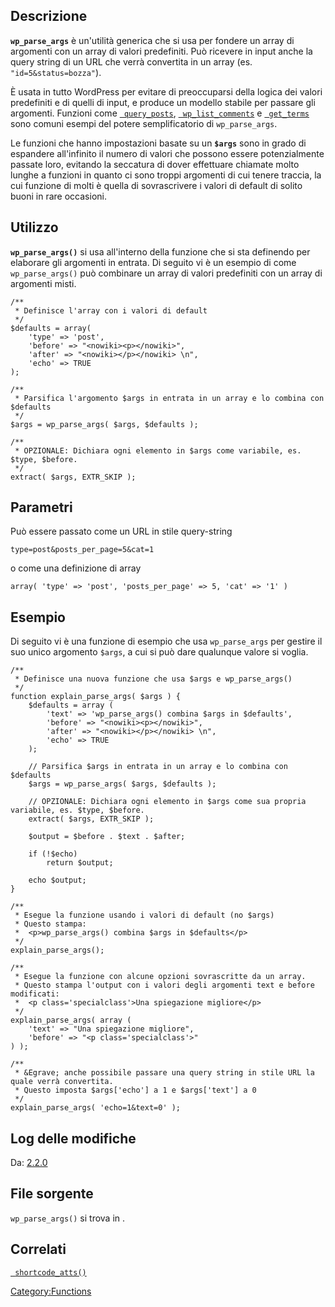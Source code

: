 {{Languages|
{{en|Function Reference/wp_parse_args}}
{{it|Riferimento funzioni/wp_parse_args}}
}}
== Descrizione ==

<tt>'''wp_parse_args'''</tt> è un'utilità generica che si usa per fondere un array di argomenti con un array di valori predefiniti. Può ricevere in input anche la query string di un URL che verrà convertita in un array (es. <tt>"id=5&status=bozza"</tt>).

&Egrave; usata in tutto WordPress per evitare di preoccuparsi della logica dei valori predefiniti e di quelli di input, e produce un modello stabile per passare gli argomenti. Funzioni come <tt>[[Template_Tags/query_posts | query_posts]]</tt>, <tt>[[Template_Tags/wp_list_comments | wp_list_comments]]</tt> e <tt>[[Function_Reference/get_terms | get_terms]]</tt> sono comuni esempi del potere semplificatorio di <tt>wp_parse_args</tt>.

Le funzioni che hanno impostazioni basate su un <tt>'''$args'''</tt> sono in grado di espandere all'infinito il numero di valori che possono essere potenzialmente passate loro, evitando la seccatura di dover effettuare chiamate molto lunghe a funzioni in quanto ci sono troppi argomenti di cui tenere traccia, la cui funzione di molti è quella di sovrascrivere i valori di default di solito buoni in rare occasioni.

== Utilizzo ==
<tt>'''wp_parse_args()'''</tt> si usa all'interno della funzione che si sta definendo per elaborare gli argomenti in entrata. Di seguito vi è un esempio di come <tt>wp_parse_args()</tt> può combinare un array di valori predefiniti con un array di argomenti misti.

<pre>
/**
 * Definisce l'array con i valori di default
 */ 
$defaults = array(
	'type' => 'post',
	'before' => "<nowiki><p></nowiki>",
	'after' => "<nowiki></p></nowiki> \n",
	'echo' => TRUE
);

/**
 * Parsifica l'argomento $args in entrata in un array e lo combina con $defaults
 */ 
$args = wp_parse_args( $args, $defaults );

/**
 * OPZIONALE: Dichiara ogni elemento in $args come variabile, es. $type, $before.
 */ 
extract( $args, EXTR_SKIP );
</pre>

== Parametri ==
{{it:Parameter|$args|array/string|Query string o array di argomenti misti che sovrascriveranno i valori in <tt>$defaults</tt>.}}
Può essere passato come un URL in stile query-string
 type=post&posts_per_page=5&cat=1
o come una definizione di array
 array( 'type' => 'post', 'posts_per_page' => 5, 'cat' => '1' )

{{it:Parameter|$defaults|array|Array dei valori predefiniti che verranno sovrascritti da <tt>$args</tt>}}

== Esempio ==
Di seguito vi è una funzione di esempio che usa <tt>wp_parse_args</tt> per gestire il suo unico argomento <tt>$args</tt>, a cui si può dare qualunque valore si voglia.

<pre>
/**
 * Definisce una nuova funzione che usa $args e wp_parse_args()
 */
function explain_parse_args( $args ) {
	$defaults = array (
 		'text' => 'wp_parse_args() combina $args in $defaults',
 		'before' => "<nowiki><p></nowiki>",
 		'after' => "<nowiki></p></nowiki> \n",
 		'echo' => TRUE
	);
	
	// Parsifica $args in entrata in un array e lo combina con $defaults
	$args = wp_parse_args( $args, $defaults );
	
	// OPZIONALE: Dichiara ogni elemento in $args come sua propria variabile, es. $type, $before.
	extract( $args, EXTR_SKIP );

	$output = $before . $text . $after;
	
	if (!$echo) 
		return $output;
	
	echo $output;
}

/**
 * Esegue la funzione usando i valori di default (no $args)
 * Questo stampa: 
 * 	<p>wp_parse_args() combina $args in $defaults</p>
 */
explain_parse_args();

/**
 * Esegue la funzione con alcune opzioni sovrascritte da un array.
 * Questo stampa l'output con i valori degli argomenti text e before modificati:
 * 	<p class='specialclass'>Una spiegazione migliore</p>
 */
explain_parse_args( array (
	'text' => "Una spiegazione migliore",
	'before' => "<p class='specialclass'>"
) );

/**
 * &Egrave; anche possibile passare una query string in stile URL la quale verrà convertita.
 * Questo imposta $args['echo'] a 1 e $args['text'] a 0
 */
explain_parse_args( 'echo=1&text=0' );

</pre>

== Log delle modifiche ==

Da: [[Version 2.2|2.2.0]]

== File sorgente ==

<tt>wp_parse_args()</tt> si trova in {{Trac|wp-includes/functions.php|trunk}}.

== Correlati ==

<tt>[[it:Riferimento funzioni/shortcode_atts | shortcode_atts()]]</tt>

{{it:Tag Footer}}

[[Category:Functions]]